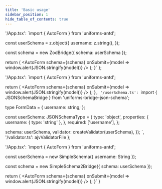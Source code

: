 ```yaml
---
title: 'Basic usage'
sidebar_position: 1
hide_table_of_contents: true
---
```



  '/App.tsx': `import { AutoForm } from 'uniforms-antd';

const userSchema = z.object({
  username: z.string(),
});

const schema = new ZodBridge({ schema: userSchema });

  return (
    <AutoForm
      schema={schema}
      onSubmit={model => window.alert(JSON.stringify(model))}
    />
  );
}`
};

  '/App.tsx': `import { AutoForm } from 'uniforms-antd';

  return (
    <AutoForm
      schema={schema}
      onSubmit={model => window.alert(JSON.stringify(model))}
    />
  );
}`,
  '/userSchema.ts': `import { JSONSchemaBridge } from 'uniforms-bridge-json-schema';

type FormData = {
  username: string;
};

const userSchema: JSONSchemaType<FormData> = {
  type: 'object',
  properties: {
    username: { type: 'string' },
  },
  required: ['username'],
};

  schema: userSchema,
  validator: createValidator(userSchema),
});
`,
  '/validator.ts': ajvValidatorFile
};

  '/App.tsx': `import { AutoForm } from 'uniforms-antd';

const userSchema = new SimpleSchema({
  username: String
});

const schema = new SimpleSchema2Bridge({ schema: userSchema });

  return (
    <AutoForm
      schema={schema}
      onSubmit={model => window.alert(JSON.stringify(model))}
    />
  );
}`
}

<CodeEditorTabs zod={zod} json={json} simple={simple} />
